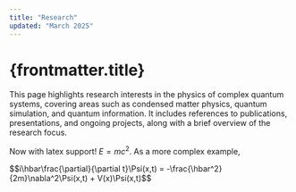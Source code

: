 ```yaml
---
title: "Research"
updated: "March 2025"
---
```


# {frontmatter.title}

This page highlights research interests in the physics of complex quantum systems, covering areas such as condensed matter physics, quantum simulation, and quantum information. It includes references to publications, presentations, and ongoing projects, along with a brief overview of the research focus.

Now with latex support! $E=mc^2$. As a more complex example,

<div style={{textAlign: 'center'}}>
$$i\hbar\frac{\partial}{\partial t}\Psi(x,t) = -\frac{\hbar^2}{2m}\nabla^2\Psi(x,t) + V(x)\Psi(x,t)$$
</div>